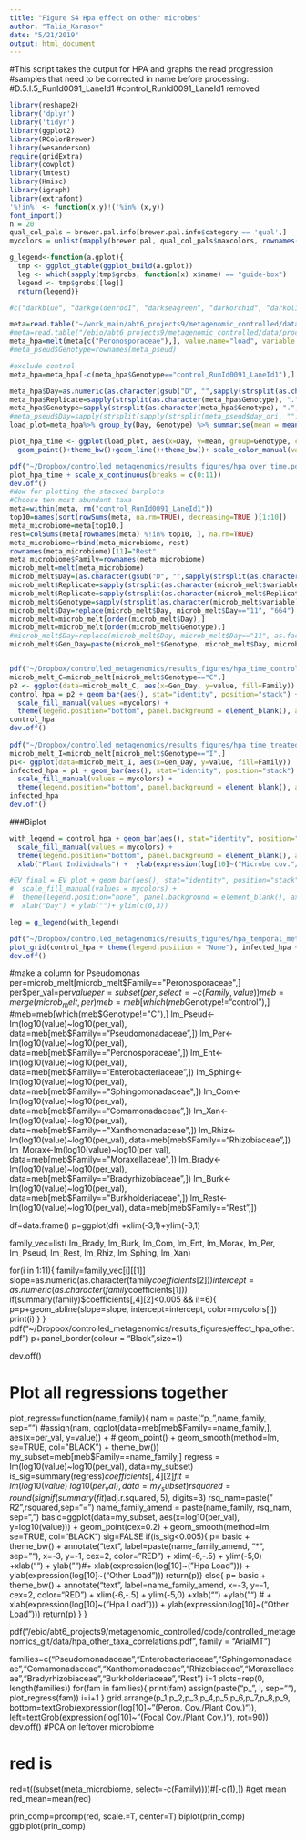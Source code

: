```yaml
---
title: "Figure S4 Hpa effect on other microbes"
author: "Talia_Karasov"
date: "5/21/2019"
output: html_document
---
```



#This script takes the output for HPA and graphs the read progression
#samples that need to be corrected in name before processing:
#D.5.I.5_RunId0091_LaneId1
#control_RunId0091_LaneId1 removed
```r
library(reshape2)
library('dplyr')
library('tidyr')
library(ggplot2)
library(RColorBrewer)
library(wesanderson)
require(gridExtra)
library(cowplot)
library(lmtest)
library(Hmisc)
library(igraph)
library(extrafont)
'%!in%' <- function(x,y)!('%in%'(x,y))
font_import()
n = 20
qual_col_pals = brewer.pal.info[brewer.pal.info$category == 'qual',]
mycolors = unlist(mapply(brewer.pal, qual_col_pals$maxcolors, rownames(qual_col_pals)))

g_legend<-function(a.gplot){
  tmp <- ggplot_gtable(ggplot_build(a.gplot))
  leg <- which(sapply(tmp$grobs, function(x) x$name) == "guide-box")
  legend <- tmp$grobs[[leg]]
  return(legend)}

#c("darkblue", "darkgoldenrod1", "darkseagreen", "darkorchid", "darkolivegreen1", "lightskyblue", "firebrick", "khaki2", "brown1", "darkorange1", "cyan1", "royalblue4", "darksalmon", "darkblue","royalblue4", "dodgerblue3", "steelblue1", "lightskyblue", "darkseagreen", "darkgoldenrod1", "darkseagreen", "darkorchid", "darkolivegreen1", "brown1", "darkorange1", "cyan1", "darkgrey")
```

```r
meta=read.table("~/work_main/abt6_projects9/metagenomic_controlled/data/processed_reads/hpa_infections/meta_family_corrected_per_plant.csv", sep=",", header=T, row.names = 1)
#meta=read.table("/ebio/abt6_projects9/metagenomic_controlled/data/processed_reads/hpa_infections/meta_family_corrected_per_plant.csv", sep=",", header=T, row.names = 1)
meta_hpa=melt(meta[c("Peronosporaceae"),], value.name="load", variable.name="Genotype")
#meta_pseud$Genotype=rownames(meta_pseud)

#exclude control
meta_hpa=meta_hpa[-c(meta_hpa$Genotype=="control_RunId0091_LaneId1"),]

meta_hpa$Day=as.numeric(as.character(gsub("D", "",sapply(strsplit(as.character(meta_hpa$Genotype), ".", fixed=TRUE), `[`, 1))))
meta_hpa$Replicate=sapply(strsplit(as.character(meta_hpa$Genotype), ".", fixed=TRUE), `[`,3)
meta_hpa$Genotype=sapply(strsplit(as.character(meta_hpa$Genotype), ".", fixed=TRUE), `[`,2)
#meta_pseud$Day=sapply(strsplit(sapply(strsplit(meta_pseud$day_ori, ""), `[`, 1), "_R"), `[`,2)
load_plot=meta_hpa%>% group_by(Day, Genotype) %>% summarise(mean = mean(load, na.rm=T), se = sd(load, na.rm=T) / length(load))

plot_hpa_time <- ggplot(load_plot, aes(x=Day, y=mean, group=Genotype, colour=Genotype))+geom_errorbar(aes(ymin=mean-se, ymax=mean+se), width=.1) +
  geom_point()+theme_bw()+geom_line()+theme_bw()+ scale_color_manual(values = wes_palette(n=2, name="GrandBudapest1"))+ylab("Hpa coverage/Plant coverage")

pdf("~/Dropbox/controlled_metagenomics/results_figures/hpa_over_time.pdf",  useDingbats=FALSE, width=6, height=4, family = "ArialMT")
plot_hpa_time + scale_x_continuous(breaks = c(0:11))
dev.off()
#Now for plotting the stacked barplots
#Choose ten most abundant taxa
meta=within(meta, rm("control_RunId0091_LaneId1"))
top10=names(sort(rowSums(meta, na.rm=TRUE), decreasing=TRUE )[1:10])
meta_microbiome=meta[top10,]
rest=colSums(meta[rownames(meta) %!in% top10, ], na.rm=TRUE)
meta_microbiome=rbind(meta_microbiome, rest)
rownames(meta_microbiome)[11]="Rest"
meta_microbiome$Family=rownames(meta_microbiome)
microb_melt=melt(meta_microbiome)
microb_melt$Day=(as.character(gsub("D", "",sapply(strsplit(as.character(microb_melt$variable), ".", fixed=TRUE), `[`, 1))))
microb_melt$Replicate=sapply(strsplit(as.character(microb_melt$variable), ".", fixed=TRUE), `[`,3)
microb_melt$Replicate=sapply(strsplit(as.character(microb_melt$Replicate), "_", fixed=TRUE), `[`,1)
microb_melt$Genotype=sapply(strsplit(as.character(microb_melt$variable), ".", fixed=TRUE), `[`,2)
microb_melt$Day=replace(microb_melt$Day, microb_melt$Day=="11", "664")
microb_melt=microb_melt[order(microb_melt$Day),]
microb_melt=microb_melt[order(microb_melt$Genotype),]
#microb_melt$Day=replace(microb_melt$Day, microb_melt$Day=="11", as.factor("264"))
microb_melt$Gen_Day=paste(microb_melt$Genotype, microb_melt$Day, microb_melt$Replicate, sep=".")


pdf("~/Dropbox/controlled_metagenomics/results_figures/hpa_time_control.pdf", family = "ArialMT")
microb_melt_C=microb_melt[microb_melt$Genotype=="C",]
p2 <- ggplot(data=microb_melt_C, aes(x=Gen_Day, y=value, fill=Family))
control_hpa = p2 + geom_bar(aes(), stat="identity", position="stack") +
  scale_fill_manual(values =mycolors) +
  theme(legend.position="bottom", panel.background = element_blank(), axis.line = element_line(colour = "black")) + guides(fill=guide_legend(nrow=5))+ylim(c(0,0.5))+ylab("Coverage Peronospora/Coverage Plant")
control_hpa
dev.off()
 
pdf("~/Dropbox/controlled_metagenomics/results_figures/hpa_time_treated.pdf", family = "ArialMT")
microb_melt_I=microb_melt[microb_melt$Genotype=="I",]
p1<- ggplot(data=microb_melt_I, aes(x=Gen_Day, y=value, fill=Family))
infected_hpa = p1 + geom_bar(aes(), stat="identity", position="stack") +
  scale_fill_manual(values = mycolors) +
  theme(legend.position="bottom", panel.background = element_blank(), axis.line = element_line(colour = "black")) + guides(fill=guide_legend(nrow=5))+ylim(c(0,0.5)) +xlab("Day")+ylab("Coverage Peronospora/Coverage Plant")
infected_hpa
dev.off()
```

###Biplot
```r
with_legend = control_hpa + geom_bar(aes(), stat="identity", position="stack") +
  scale_fill_manual(values = mycolors) +
  theme(legend.position="bottom", panel.background = element_blank(), axis.line = element_line(colour = "black")) + guides(fill=guide_legend(nrow=5)) +
  xlab("Plant Individuals") +  ylab(expression(log[10]~("Microbe cov."/"Plant cov."))) + ylim(c(0,3))

#EV_final = EV_plot + geom_bar(aes(), stat="identity", position="stack") +
#  scale_fill_manual(values = mycolors) +
#  theme(legend.position="none", panel.background = element_blank(), axis.line = element_line(colour = "black")) + guides(fill=guide_legend(nrow=5)) +
#  xlab("Day") + ylab("")+ ylim(c(0,3))

leg = g_legend(with_legend)

pdf("~/Dropbox/controlled_metagenomics/results_figures/hpa_temporal_metagenome_biplot.pdf", width=6, height=12, family = "ArialMT", useDingbats = FALSE)
plot_grid(control_hpa + theme(legend.position = "None"), infected_hpa + theme(legend.position = "None"), leg, rel_heights=c(1.5/3.5,1.5/3.5, .5/3.5),nrow=3)
dev.off()
```


#make a column for Pseudomonas
per=microb_melt[microb_melt$Family=="Peronosporaceae",]
per$per_val=per$value
per=subset(per,select=-c(Family, value))
meb=merge(microb_melt, per)
meb=meb[which(meb$Genotype!="control"),]
#meb=meb[which(meb$Genotype!="C"),]
lm_Pseud<-lm(log10(value)~log10(per_val), data=meb[meb$Family=="Pseudomonadaceae",])
lm_Per<-lm(log10(value)~log10(per_val), data=meb[meb$Family=="Peronosporaceae",])
lm_Ent<-lm(log10(value)~log10(per_val), data=meb[meb$Family=="Enterobacteriaceae",])
lm_Sphing<-lm(log10(value)~log10(per_val), data=meb[meb$Family=="Sphingomonadaceae",])
lm_Com<-lm(log10(value)~log10(per_val), data=meb[meb$Family=="Comamonadaceae",])
lm_Xan<-lm(log10(value)~log10(per_val), data=meb[meb$Family=="Xanthomonadaceae",])
lm_Rhiz<-lm(log10(value)~log10(per_val), data=meb[meb$Family=="Rhizobiaceae",])
lm_Morax<-lm(log10(value)~log10(per_val), data=meb[meb$Family=="Moraxellaceae",])
lm_Brady<-lm(log10(value)~log10(per_val), data=meb[meb$Family=="Bradyrhizobiaceae",])
lm_Burk<-lm(log10(value)~log10(per_val), data=meb[meb$Family=="Burkholderiaceae",])
lm_Rest<-lm(log10(value)~log10(per_val), data=meb[meb$Family=="Rest",])


df=data.frame()
p=ggplot(df) +xlim(-3,1)+ylim(-3,1)

family_vec=list( lm_Brady, lm_Burk, lm_Com, lm_Ent, lm_Morax, lm_Per, lm_Pseud, lm_Rest, lm_Rhiz, lm_Sphing, lm_Xan)

for(i in 1:11){
  family=family_vec[i][[1]]
  slope=as.numeric(as.character(family$coefficients[2]))
  intercept=as.numeric(as.character(family$coefficients[1]))
  if(summary(family)$coefficients[,4][2]<0.005 && i!=6){
    p=p+geom_abline(slope=slope, intercept=intercept, color=mycolors[i]) 
    print(i)
  }
}
pdf("~/Dropbox/controlled_metagenomics/results_figures/effect_hpa_other.pdf")
p+panel_border(colour = "Black",size=1)

dev.off()

# Plot all regressions together
plot_regress=function(name_family){
  nam = paste("p_",name_family, sep="")
  #assign(nam, ggplot(data=meb[meb$Family==name_family,], aes(x=per_val, y=value)) +
  #         geom_point() + geom_smooth(method=lm, se=TRUE, col="BLACK") + theme_bw())
  my_subset=meb[meb$Family==name_family,]
  regress = lm(log10(value)~log10(per_val), data=my_subset)
  is_sig=summary(regress)$coefficients[,4][2]
  fit = lm(log10(value)~log10(per_val), data=my_subset)
  rsquared=round(signif(summary(fit)$adj.r.squared, 5), digits=3)
  rsq_nam=paste(" R2",rsquared,sep="=")
  name_family_amend = paste(name_family, rsq_nam, sep=",")
  basic=ggplot(data=my_subset, aes(x=log10(per_val), y=log10(value))) +
    geom_point(cex=0.2) + geom_smooth(method=lm, se=TRUE, col="BLACK")
  sig=FALSE
  if(is_sig<0.005){
    p= basic + theme_bw() +
      annotate("text", label=paste(name_family_amend, "*", sep=""), x=-3, y=-1, cex=2, color="RED") +
      xlim(-6,-.5) + ylim(-5,0) +xlab("") + ylab("")#+ xlab(expression(log[10]~("Hpa Load"))) + ylab(expression(log[10]~("Other Load")))
    return(p)}
  else{
    p= basic + theme_bw() +
      annotate("text", label=name_family_amend, x=-3, y=-1, cex=2, color="RED") +
      xlim(-6,-.5) + ylim(-5,0) +xlab("") +ylab("") # + xlab(expression(log[10]~("Hpa Load"))) + ylab(expression(log[10]~("Other Load"))) 
return(p)
  }
}

pdf("/ebio/abt6_projects9/metagenomic_controlled/code/controlled_metagenomics_git/data/hpa_other_taxa_correlations.pdf", family = "ArialMT")
  
families=c("Pseudomonadaceae","Enterobacteriaceae","Sphingomonadaceae","Comamonadaceae","Xanthomonadaceae","Rhizobiaceae","Moraxellaceae","Bradyrhizobiaceae","Burkholderiaceae","Rest")
i=1
plots=rep(0, length(families))
for(fam in families){
  print(fam)
  assign(paste("p_", i, sep=""), plot_regress(fam))
  i=i+1
  }
grid.arrange(p_1,p_2,p_3,p_4,p_5,p_6,p_7,p_8,p_9, bottom=textGrob(expression(log[10]~"(Peron. Cov./Plant Cov.)")), left=textGrob(expression(log[10]~"(Focal Cov./Plant Cov.)"), rot=90))
dev.off()
#PCA on leftover microbiome








# red is 
red=t((subset(meta_microbiome, select=-c(Family))))#[-c(1),])
#get mean
red_mean=mean(red)


prin_comp=prcomp(red, scale.=T, center=T)
biplot(prin_comp)
ggbiplot(prin_comp)
